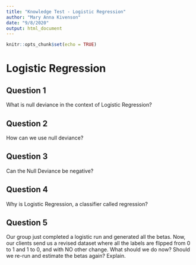 ```yaml
---
title: "Knowledge Test - Logistic Regression"
author: "Mary Anna Kivenson"
date: "9/8/2020"
output: html_document
---
```


```r
knitr::opts_chunk$set(echo = TRUE)
```

# Logistic Regression {.tabset .tabset-fade}

## Question 1

What is null deviance in the context of Logistic Regression?

## Question 2

How can we use null deviance?

## Question 3

Can the Null Deviance be negative? 

## Question 4

Why is Logistic Regression, a classifier called regression?

## Question 5

Our group just completed a logistic run and generated all the betas. Now, our clients send us a revised
dataset where all the labels are flipped from 0 to 1 and 1 to 0, and with NO other change. What should we do now?
Should we re-run and estimate the betas again? Explain.

#